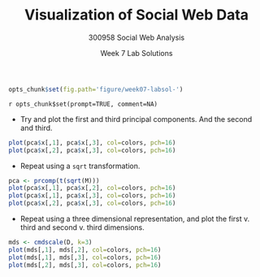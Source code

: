 % Visualization of Social Web Data
% 300958 Social Web Analysis 
% Week 7 Lab Solutions

```r
opts_chunk$set(fig.path='figure/week07-labsol-')
```

`r opts_chunk$set(prompt=TRUE, comment=NA)`

- Try and plot the first and third principal components. And the second and third.

```r
plot(pca$x[,1], pca$x[,3], col=colors, pch=16)
plot(pca$x[,2], pca$x[,3], col=colors, pch=16)
```

- Repeat using a `sqrt` transformation.

```r
pca <- prcomp(t(sqrt(M)))
plot(pca$x[,1], pca$x[,2], col=colors, pch=16)
plot(pca$x[,1], pca$x[,3], col=colors, pch=16)
plot(pca$x[,2], pca$x[,3], col=colors, pch=16)
```

- Repeat using a three dimensional representation, and plot the first v. third and second v. third dimensions.

```r
mds <- cmdscale(D, k=3)
plot(mds[,1], mds[,2], col=colors, pch=16)
plot(mds[,1], mds[,3], col=colors, pch=16)
plot(mds[,2], mds[,3], col=colors, pch=16)
```

